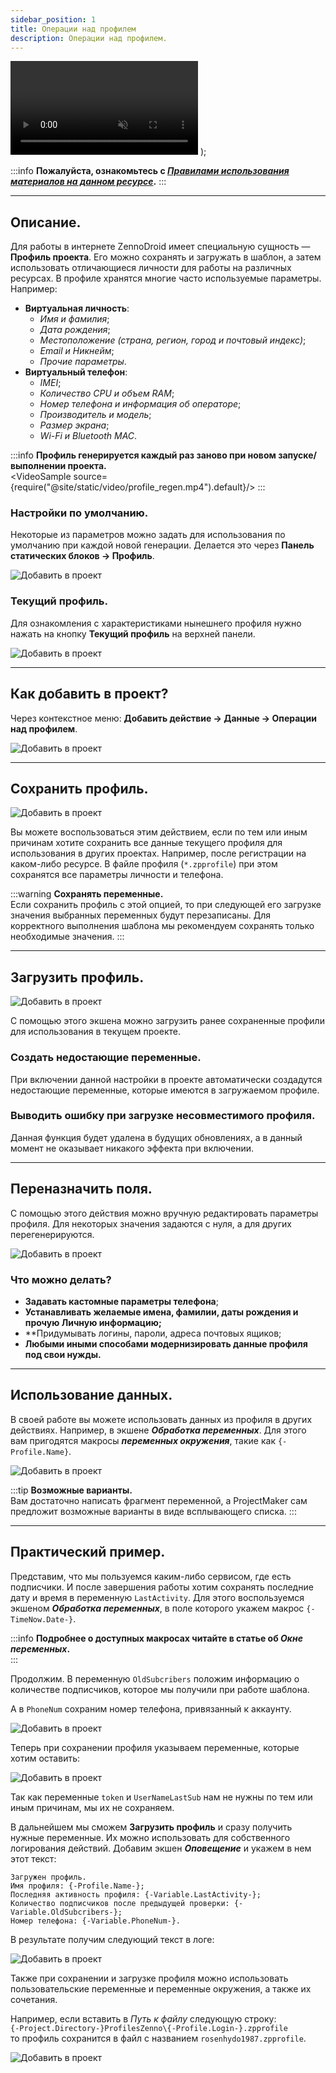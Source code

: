 ```yaml
---
sidebar_position: 1
title: Операции над профилем
description: Операции над профилем.
---  
```


  <video controls playsInline muted preload="auto" className='docsVideo'>
    <source src={source} type="video/mp4" />
</video>
);  

:::info **Пожалуйста, ознакомьтесь с [*Правилами использования материалов на данном ресурсе*](../Disclaimer).**
:::
_______________________________________________  
## Описание.  
Для работы в интернете ZennoDroid имеет специальную сущность — **Профиль проекта**. Его можно сохранять и загружать в шаблон, а затем использовать отличающиеся личности для работы на различных ресурсах. В профиле хранятся многие часто используемые параметры. Например:  
- **Виртуальная личность**:  
    - *Имя и фамилия*;  
    - *Дата рождения*;  
    - *Местоположение (страна, регион, город и почтовый индекс)*;  
    - *Email и Никнейм*;  
    - *Прочие параметры*.  
- **Виртуальный телефон**:  
    - *IMEI*;  
    - *Количество CPU и объем RAM*;  
    - *Номер телефона и информация об операторе*;  
    - *Производитель и модель*;  
    - *Размер экрана*;  
    - *Wi-Fi и Bluetooth MAC*.  

:::info **Профиль генерируется каждый раз заново при новом запуске/выполнении проекта.**  
<VideoSample source={require("@site/static/video/profile_regen.mp4").default}/>
:::

### Настройки по умолчанию.  
Некоторые из параметров можно задать для использования по умолчанию при каждой новой генерации. Делается это через **Панель статических блоков → Профиль**.  

![Добавить в проект](./assets/WorkWithProfile/WorkWithProfile_pic1.png)   

### Текущий профиль.  
Для ознакомления с характеристиками нынешнего профиля нужно нажать на кнопку **Текущий профиль** на верхней панели.  

![Добавить в проект](./assets/WorkWithProfile/WorkWithProfile_pic2.png)   
_______________________________________________ 
## Как добавить в проект?  
Через контекстное меню: **Добавить действие → Данные → Операции над профилем**.  

![Добавить в проект](./assets/WorkWithProfile/WorkWithProfile_pic3.png)   
_______________________________________________  
## Сохранить профиль.  
![Добавить в проект](./assets/WorkWithProfile/WorkWithProfile_pic4.png)   

Вы можете воспользоваться этим действием, если по тем или иным причинам хотите сохранить все данные текущего профиля для использования в других проектах. Например, после регистрации на каком-либо ресурсе. В файле профиля (`*.zpprofile`) при этом сохранятся все параметры личности и телефона.  

:::warning **Сохранять переменные.**  
Если сохранить профиль с этой опцией, то при следующей его загрузке значения выбранных переменных будут перезаписаны. Для корректного выполнения шаблона мы рекомендуем сохранять только необходимые значения.
:::  
_______________________________________________
## Загрузить профиль.  
![Добавить в проект](./assets/WorkWithProfile/WorkWithProfile_pic5.png)   

С помощью этого экшена можно загрузить ранее сохраненные профили для использования в текущем проекте.  

### Создать недостающие переменные.  
При включении данной настройки в проекте автоматически создадутся недостающие переменные, которые имеются в загружаемом профиле.  

### Выводить ошибку при загрузке несовместимого профиля.  
Данная функция будет удалена в будущих обновлениях, а в данный момент не оказывает никакого эффекта при включении.  
_______________________________________________
## Переназначить поля.  
С помощью этого действия можно вручную редактировать параметры профиля. Для некоторых значения задаются с нуля, а для других перегенерируются.  

![Добавить в проект](./assets/WorkWithProfile/WorkWithProfile_pic6.png)   

### Что можно делать?  
- **Задавать кастомные параметры телефона**;  
- **Устанавливать желаемые имена, фамилии, даты рождения и прочую Личную информацию;**  
- **Придумывать логины, пароли, адреса почтовых ящиков;  
- **Любыми иными способами модернизировать данные профиля под свои нужды.**  
_______________________________________________
## Использование данных.  
В своей работе вы можете использовать данных из профиля в других действиях. Например, в экшене ***Обработка переменных***. Для этого вам пригодятся макросы ***переменных окружения***, такие как `{-Profile.Name}`.  

![Добавить в проект](./assets/WorkWithProfile/WorkWithProfile_pic7.png)   

:::tip **Возможные варианты.**  
Вам достаточно написать фрагмент переменной, а ProjectMaker сам предложит возможные варианты в виде всплывающего списка.
:::
_______________________________________________
## Практический пример.  
Представим, что мы пользуемся каким-либо сервисом, где есть подписчики. И после завершения работы хотим сохранять последние дату и время в переменную `LastActivity`. Для этого воспользуемся экшеном ***Обработка переменных***, в поле которого укажем макрос `{-TimeNow.Date-}`.  

:::info **Подробнее о доступных макросах читайте в статье об *Окне переменных*.**  
:::  

Продолжим. В переменную `OldSubcribers` положим информацию о количестве подписчиков, которое мы получили при работе шаблона.  

А в `PhoneNum` сохраним номер телефона, привязанный к аккаунту.  

![Добавить в проект](./assets/WorkWithProfile/WorkWithProfile_pic8.png)  

Теперь при сохранении профиля указываем переменные, которые хотим оставить:  

![Добавить в проект](./assets/WorkWithProfile/WorkWithProfile_pic9.png)   

Так как переменные `token` и `UserNameLastSub` нам не нужны по тем или иным причинам, мы их не сохраняем.  

В дальнейшем мы сможем **Загрузить профиль** и сразу получить нужные переменные. Их можно использовать для собственного логирования действий. Добавим экшен ***Оповещение*** и укажем в нем этот текст:  
```
Загружен профиль.
Имя профиля: {-Profile.Name-};
Последняя активность профиля: {-Variable.LastActivity-};
Количество подписчиков после предыдущей проверки: {-Variable.OldSubcribers-};
Номер телефона: {-Variable.PhoneNum-}.  
```  
В результате получим следующий текст в логе:  

![Добавить в проект](./assets/WorkWithProfile/WorkWithProfile_pic10.png)   

Также при сохранении и загрузке профиля можно использовать пользовательские переменные и переменные окружения, а также их сочетания.  

Например, если вставить в *Путь к файлу* следующую строку:  
`{-Project.Directory-}ProfilesZenno\{-Profile.Login-}.zpprofile`  
то профиль сохранится в файл с названием `rosenhydo1987.zpprofile`.  

![Добавить в проект](./assets/WorkWithProfile/WorkWithProfile_pic11.png) 